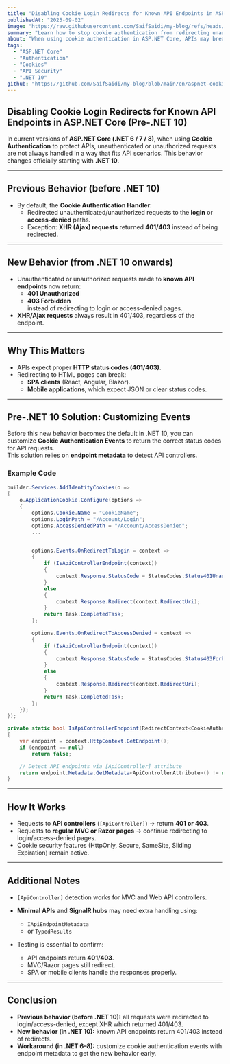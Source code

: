 ```yaml
---
title: "Disabling Cookie Login Redirects for Known API Endpoints in ASP.NET Core (Pre-.NET 10)"
publishedAt: "2025-09-02"
image: "https://raw.githubusercontent.com/SaifSaidi/my-blog/refs/heads/main/res/images/aspnet-cookie-login-redirects.jpg"
summary: "Learn how to stop cookie authentication from redirecting unauthenticated API requests to login pages in ASP.NET Core (6–8) by returning proper 401/403 responses instead."
about: "When using cookie authentication in ASP.NET Core, APIs may break because unauthenticated requests are redirected to login or access-denied pages instead of returning HTTP status codes. This guide explains the previous behavior, what’s changing in .NET 10, and how to implement a workaround today by customizing cookie authentication events and using endpoint metadata."
tags:
  - "ASP.NET Core"
  - "Authentication"
  - "Cookies"
  - "API Security"
  - ".NET 10"
github: "https://github.com/SaifSaidi/my-blog/blob/main/en/aspnet-cookie-login-redirects.mdx"
---
```


## Disabling Cookie Login Redirects for Known API Endpoints in ASP.NET Core (Pre-.NET 10)

In current versions of **ASP.NET Core (.NET 6 / 7 / 8)**, when using **Cookie Authentication** to protect APIs, unauthenticated or unauthorized requests are not always handled in a way that fits API scenarios. This behavior changes officially starting with **.NET 10**.  

---

## Previous Behavior (before .NET 10)

- By default, the **Cookie Authentication Handler**:
  - Redirected unauthenticated/unauthorized requests to the **login** or **access-denied** paths.  
  - Exception: **XHR (Ajax) requests** returned **401/403** instead of being redirected.  

---

## New Behavior (from .NET 10 onwards)

- Unauthenticated or unauthorized requests made to **known API endpoints** now return:  
  - **401 Unauthorized**  
  - **403 Forbidden**  
  instead of redirecting to login or access-denied pages.  
- **XHR/Ajax requests** always result in 401/403, regardless of the endpoint.  

---

## Why This Matters

- APIs expect proper **HTTP status codes (401/403)**.  
- Redirecting to HTML pages can break:  
  - **SPA clients** (React, Angular, Blazor).  
  - **Mobile applications**, which expect JSON or clear status codes.  

---

## Pre-.NET 10 Solution: Customizing Events

Before this new behavior becomes the default in .NET 10, you can customize **Cookie Authentication Events** to return the correct status codes for API requests.  
This solution relies on **endpoint metadata** to detect API controllers.  

### Example Code

```csharp
builder.Services.AddIdentityCookies(o =>
{
    o.ApplicationCookie.Configure(options =>
    {
        options.Cookie.Name = "CookieName";
        options.LoginPath = "/Account/Login";
        options.AccessDeniedPath = "/Account/AccessDenied";
        ...


        options.Events.OnRedirectToLogin = context =>
        {
            if (IsApiControllerEndpoint(context))
            {
                context.Response.StatusCode = StatusCodes.Status401Unauthorized;
            }
            else
            {
                context.Response.Redirect(context.RedirectUri);
            }
            return Task.CompletedTask;
        };

        options.Events.OnRedirectToAccessDenied = context =>
        {
            if (IsApiControllerEndpoint(context))
            {
                context.Response.StatusCode = StatusCodes.Status403Forbidden;
            }
            else
            {
                context.Response.Redirect(context.RedirectUri);
            }
            return Task.CompletedTask;
        };
    });
});

private static bool IsApiControllerEndpoint(RedirectContext<CookieAuthenticationOptions> context)
{
    var endpoint = context.HttpContext.GetEndpoint();
    if (endpoint == null)
        return false;

    // Detect API endpoints via [ApiController] attribute
    return endpoint.Metadata.GetMetadata<ApiControllerAttribute>() != null;
}
````

---

## How It Works

* Requests to **API controllers** (`[ApiController]`) → return **401 or 403**.
* Requests to **regular MVC or Razor pages** → continue redirecting to login/access-denied pages.
* Cookie security features (HttpOnly, Secure, SameSite, Sliding Expiration) remain active.

---

## Additional Notes

* `[ApiController]` detection works for MVC and Web API controllers.
* **Minimal APIs** and **SignalR hubs** may need extra handling using:

  * `IApiEndpointMetadata`
  * or `TypedResults`
* Testing is essential to confirm:

  * API endpoints return **401/403**.
  * MVC/Razor pages still redirect.
  * SPA or mobile clients handle the responses properly.

---

## Conclusion

* **Previous behavior (before .NET 10):** all requests were redirected to login/access-denied, except XHR which returned 401/403.
* **New behavior (in .NET 10):** known API endpoints return 401/403 instead of redirects.
* **Workaround (in .NET 6–8):** customize cookie authentication events with endpoint metadata to get the new behavior early.
 